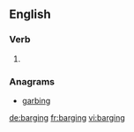 ==English==

===Verb===
{{head|en}}

# {{present participle of|barge}}

===Anagrams===
* [[garbing#English|garbing]]

[[de:barging]]
[[fr:barging]]
[[vi:barging]]